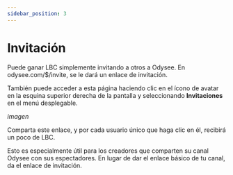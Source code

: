 ```yaml
---
sidebar_position: 3
---
```


# Invitación

Puede ganar LBC simplemente invitando a otros a Odysee. En odysee.com/$/invite, se le dará un enlace de invitación.

También puede acceder a esta página haciendo clic en el ícono de avatar en la esquina superior derecha de la pantalla y seleccionando **Invitaciones** en el menú desplegable.

*imagen*

Comparta este enlace, y por cada usuario único que haga clic en él, recibirá un poco de LBC.

Esto es especialmente útil para los creadores que comparten su canal Odysee con sus espectadores. En lugar de dar el enlace básico de tu canal, da el enlace de invitación.